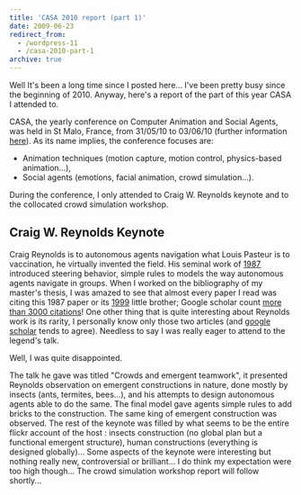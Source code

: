 ```yaml
---
title: 'CASA 2010 report (part 1)'
date: 2009-06-23
redirect_from:
  - /wordpress-11
  - /casa-2010-part-1
archive: true
---
```


Well It's been a long time since I posted here... I've been pretty busy since
the beginning of 2010. Anyway, here's a report of the part of this year CASA I
attended to.

CASA, the yearly conference on Computer Animation and Social Agents, was held in
St Malo, France, from 31/05/10 to 03/06/10 (further information
[here](http://casa2010.inria.fr)). As its name implies, the conference focuses
are:

- Animation techniques (motion capture, motion control, physics-based
  animation...),
- Social agents (emotions, facial animation, crowd simulation...).

During the conference, I only attended to Craig W. Reynolds keynote and to the
collocated crowd simulation workshop.

## Craig W. Reynolds Keynote

Craig Reynolds is to autonomous agents navigation what Louis Pasteur is to
vaccination, he virtually invented the field. His seminal work of
[1987](http://pille.iwr.uni-heidelberg.de/~ckurs/Data/Flocks.pdf) introduced
steering behavior, simple rules to models the way autonomous agents navigate in
groups. When I worked on the bibliography of my master's thesis, I was amazed to
see that almost every paper I read was citing this 1987 paper or its
[1999](http://www.cs.uu.nl/docs/vakken/mpp/papers/8.pdf) little brother; Google
scholar count
[more than 3000 citations](http://scholar.google.fr/scholar?cluster=8844322844823739657&hl=fr&as_sdt=2000")!
One other thing that is quite interesting about Reynolds work is its rarity, I
personally know only those two articles (and
[google scholar](http://scholar.google.fr/scholar?hl=fr&q=CW+Reynolds&btnG=Rechercher&lr=&as_sdt=2000&as_vis=1")
tends to agree). Needless to say I was really eager to attend to the legend's
talk.

Well, I was quite disappointed.

The talk he gave was titled "Crowds and emergent teamwork", it presented
Reynolds observation on emergent constructions in nature, done mostly by insects
(ants, termites, bees...), and his attempts to design autonomous agents able to
do the same. The final model gave agents simple rules to add bricks to the
construction. The same king of emergent construction was observed. The rest of
the keynote was filled by what seems to be the entire flickr account of the host
: insects construction (no global plan but a functional emergent structure),
human constructions (everything is designed globally)... Some aspects of the
keynote were interesting but nothing really new, controversial or brilliant... I
do think my expectation were too high though... The crowd simulation workshop
report will follow shortly...
